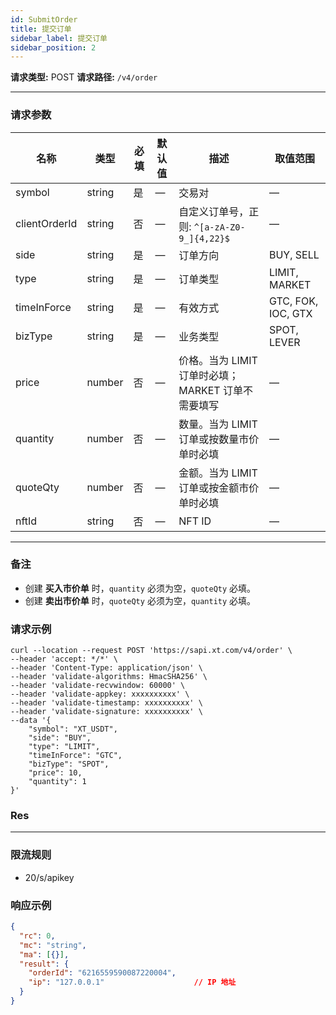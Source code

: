 ```yaml
---
id: SubmitOrder
title: 提交订单
sidebar_label: 提交订单
sidebar_position: 2
---
```


**请求类型:** POST
**请求路径:** `/v4/order`

---

### 请求参数

| 名称          | 类型   | 必填 | 默认值 | 描述                                                                 | 取值范围                 |
|---------------|--------|------|--------|----------------------------------------------------------------------|--------------------------|
| symbol        | string | 是   | —      | 交易对                                                               | —                        |
| clientOrderId | string | 否   | —      | 自定义订单号，正则: `^[a-zA-Z0-9_]{4,22}$`                          | —                        |
| side          | string | 是   | —      | 订单方向                                                             | BUY, SELL                |
| type          | string | 是   | —      | 订单类型                                                             | LIMIT, MARKET            |
| timeInForce   | string | 是   | —      | 有效方式                                                             | GTC, FOK, IOC, GTX       |
| bizType       | string | 是   | —      | 业务类型                                                             | SPOT, LEVER              |
| price         | number | 否   | —      | 价格。当为 LIMIT 订单时必填；MARKET 订单不需要填写                   | —                        |
| quantity      | number | 否   | —      | 数量。当为 LIMIT 订单或按数量市价单时必填                           | —                        |
| quoteQty      | number | 否   | —      | 金额。当为 LIMIT 订单或按金额市价单时必填                           | —                        |
| nftId         | string | 否   | —      | NFT ID                                                              | —                        |

---

### 备注
- 创建 **买入市价单** 时，`quantity` 必须为空，`quoteQty` 必填。
- 创建 **卖出市价单** 时，`quoteQty` 必须为空，`quantity` 必填。

### 请求示例

```
curl --location --request POST 'https://sapi.xt.com/v4/order' \
--header 'accept: */*' \
--header 'Content-Type: application/json' \
--header 'validate-algorithms: HmacSHA256' \
--header 'validate-recvwindow: 60000' \
--header 'validate-appkey: xxxxxxxxxx' \
--header 'validate-timestamp: xxxxxxxxxx' \
--header 'validate-signature: xxxxxxxxxx' \
--data '{
    "symbol": "XT_USDT",
    "side": "BUY",
    "type": "LIMIT",
    "timeInForce": "GTC",
    "bizType": "SPOT",
    "price": 10,
    "quantity": 1
}'
```
### Res


---

### 限流规则
- 20/s/apikey


### 响应示例

```json title="Response"
{
  "rc": 0,
  "mc": "string",
  "ma": [{}],
  "result": {
    "orderId": "6216559590087220004",
    "ip": "127.0.0.1"                    // IP 地址
  }
}
